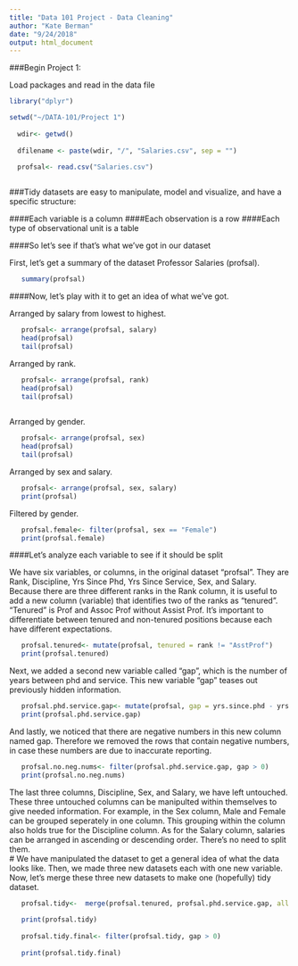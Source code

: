 ```yaml
---
title: "Data 101 Project - Data Cleaning"
author: "Kate Berman"
date: "9/24/2018"
output: html_document
---
```


###Begin Project 1:


Load packages and read in the data file

```r
library("dplyr")

setwd("~/DATA-101/Project 1")
 
  wdir<- getwd()
  
  dfilename <- paste(wdir, "/", "Salaries.csv", sep = "")

  profsal<- read.csv("Salaries.csv")
  
```
###Tidy datasets are easy to manipulate, model and visualize, and have a specific structure:


####Each variable is a column
####Each observation is a row
####Each type of observational unit is a table

####So let's see if that's what we've got in our dataset

First, let's get a summary of the dataset Professor Salaries (profsal).

```r

   summary(profsal)

```

####Now, let's play with it to get an idea of what we've got.

Arranged by salary from lowest to highest.

```r
   profsal<- arrange(profsal, salary)
   head(profsal)
   tail(profsal)
```

Arranged by rank.

```r
   profsal<- arrange(profsal, rank)
   head(profsal)
   tail(profsal)
    
```

Arranged by gender.

```r
   profsal<- arrange(profsal, sex)
   head(profsal)
   tail(profsal)
```
Arranged by sex and salary.

```r
   profsal<- arrange(profsal, sex, salary)
   print(profsal)

```

Filtered by gender.

```r
   profsal.female<- filter(profsal, sex == "Female")
   print(profsal.female)

```

####Let's analyze each variable to see if it should be split

We have six variables, or columns, in the original dataset "profsal". They are Rank, Discipline, Yrs Since Phd, Yrs Since Service, Sex, and Salary.  Because there are three different ranks in the Rank column, it is useful to add a new column (variable) that identifies two of the ranks as "tenured". "Tenured" is Prof and Assoc Prof without Assist Prof. It's important to differentiate between tenured and non-tenured positions because each have different expectations.   

```r
   profsal.tenured<- mutate(profsal, tenured = rank != "AsstProf")
   print(profsal.tenured)

```

Next, we added a second new variable called "gap", which is the number of years between phd and service. This new variable "gap" teases out previously hidden information.

```r
   profsal.phd.service.gap<- mutate(profsal, gap = yrs.since.phd - yrs.service)
   print(profsal.phd.service.gap)

```
And lastly, we noticed that there are negative numbers in this new column named gap. Therefore we removed the rows that contain negative numbers, in case these numbers are due to inaccurate reporting.

```r
   profsal.no.neg.nums<- filter(profsal.phd.service.gap, gap > 0)
   print(profsal.no.neg.nums)
```

The last three columns, Discipline, Sex, and Salary, we have left untouched.  These three untouched columns can be manipulted within themselves to give needed information.  For example, in the Sex column, Male and Female can be grouped seperately in one column.  This grouping within the column also holds true for the Discipline column.  As for the Salary column, salaries can be arranged in ascending or descending order. There's no need to split them.  
#
We have manipulated the dataset to get a general idea of what the data looks like.  Then, we made three new datasets each with one new variable.  Now, let's merge these three new datasets to make one (hopefully) tidy dataset.

```r
   profsal.tidy<-  merge(profsal.tenured, profsal.phd.service.gap, all = TRUE)
   
   print(profsal.tidy)
   
   profsal.tidy.final<- filter(profsal.tidy, gap > 0)
   
   print(profsal.tidy.final)
   
   
   
```

